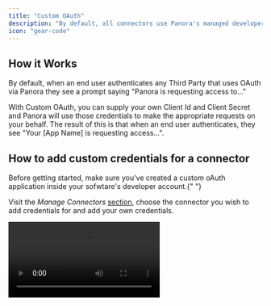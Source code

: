 ```yaml
---
title: "Custom OAuth"
description: "By default, all connectors use Panora's managed developer applications. You have the option to use your own custom apps."
icon: "gear-code"
---
```


## How it Works
By default, when an end user authenticates any Third Party that uses OAuth via Panora they see a prompt saying "Panora is requesting access to..."

With Custom OAuth, you can supply your own Client Id and Client Secret and Panora will use those credentials to make the appropriate requests on your behalf. The result of this is that when an end user authenticates, they see "Your [App Name] is requesting access...".

## How to add custom credentials for a connector

<Note>
  Before getting started, make sure you've created a custom oAuth application
  inside your sofwtare's developer account.{" "}
</Note>

Visit the _Manage Connectors_ [section](https://dashboard.panora.dev/configuration), choose the connector you wish to add credentials for and add your own credentials.

<Frame type="glass">
  <video
    controls
    className="w-full aspect-video"
    src="/images/customcreds.mp4"
  />
</Frame>
